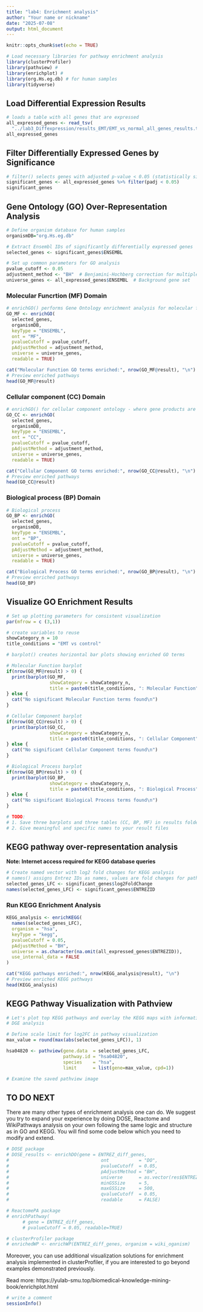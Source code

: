 ```yaml
---
title: "lab4: Enrichment analysis"
author: "Your name or nickname"
date: "2025-07-08"
output: html_document
---
```


```r
knitr::opts_chunk$set(echo = TRUE)
```

```r
# Load necessary libraries for pathway enrichment analysis
library(clusterProfiler)
library(pathview) #
library(enrichplot) #
library(org.Hs.eg.db) # for human samples
library(tidyverse)
```

## Load Differential Expression Results

```r
# loads a table with all genes that are expressed
all_expressed_genes <- read_tsv(
  "../lab3_Diffexpression/results_EMT/EMT_vs_normal_all_genes_results.tsv")
all_expressed_genes
```

## Filter Differentially Expressed Genes by Significance

```r
# filter() selects genes with adjusted p-value < 0.05 (statistically significant)
significant_genes <- all_expressed_genes %>% filter(padj < 0.05)
significant_genes
```

## Gene Ontology (GO) Over-Representation Analysis

```r
# Define organism database for human samples
organismDB="org.Hs.eg.db" 

# Extract Ensembl IDs of significantly differentially expressed genes
selected_genes <- significant_genes$ENSEMBL

# Set up common parameters for GO analysis
pvalue_cutoff <- 0.05
adjustment_method <- "BH"  # Benjamini-Hochberg correction for multiple testing
universe_genes <- all_expressed_genes$ENSEMBL  # Background gene set
```

### Molecular Funcrtion (MF) Domain 

```r
# enrichGO() performs Gene Ontology enrichment analysis for molecular function
GO_MF <- enrichGO(
  selected_genes,
  organismDB,
  keyType = "ENSEMBL",
  ont = "MF",
  pvalueCutoff = pvalue_cutoff,
  pAdjustMethod = adjustment_method,
  universe = universe_genes,
  readable = TRUE)

cat("Molecular Function GO terms enriched:", nrow(GO_MF@result), "\n")
# Preview enriched pathways
head(GO_MF@result)
```

### Cellular component (CC) Domain 

```r
# enrichGO() for cellular component ontology - where gene products are located
GO_CC <- enrichGO(
  selected_genes,
  organismDB,
  keyType = "ENSEMBL",
  ont = "CC",
  pvalueCutoff = pvalue_cutoff,
  pAdjustMethod = adjustment_method,
  universe = universe_genes,
  readable = TRUE)

cat("Cellular Component GO terms enriched:", nrow(GO_CC@result), "\n")
# Preview enriched pathways
head(GO_CC@result)
```

### Biological process (BP) Domain 

```r
# Biological process
GO_BP <- enrichGO(
  selected_genes,
  organismDB,
  keyType = "ENSEMBL",
  ont = "BP",
  pvalueCutoff = pvalue_cutoff,
  pAdjustMethod = adjustment_method,
  universe = universe_genes,
  readable = TRUE)

cat("Biological Process GO terms enriched:", nrow(GO_BP@result), "\n")
# Preview enriched pathways
head(GO_BP)
```

## Visualize GO Enrichment Results

```r
# Set up plotting parameters for consistent visualization
par(mfrow = c (3,1))

# create variables to reuse
showCategory_n = 10
title_conditions = "EMT vs control"

# barplot() creates horizontal bar plots showing enriched GO terms

# Molecular Function barplot
if(nrow(GO_MF@result) > 0) {
  print(barplot(GO_MF, 
                showCategory = showCategory_n, 
                title = paste0(title_conditions, ": Molecular Function")))
} else {
  cat("No significant Molecular Function terms found\n")
}

# Cellular Component barplot  
if(nrow(GO_CC@result) > 0) {
  print(barplot(GO_CC, 
                showCategory = showCategory_n, 
                title = paste0(title_conditions, ": Cellular Component")))
} else {
  cat("No significant Cellular Component terms found\n")
}

# Biological Process barplot
if(nrow(GO_BP@result) > 0) {
  print(barplot(GO_BP, 
                showCategory = showCategory_n, 
                title = paste0(title_conditions, ": Biological Process")))
} else {
  cat("No significant Biological Process terms found\n")
}
```
```r
# TODO: 
# 1. Save three barplots and three tables (CC, BP, MF) in results folder
# 2. Give meaningful and specific names to your result files
```

## KEGG pathway over-representation analysis 

**Note: Internet access required for KEGG database queries**

```r
# Create named vector with log2 fold changes for KEGG analysis
# names() assigns Entrez IDs as names, values are fold changes for pathway visualization
selected_genes_LFC <- significant_genes$log2FoldChange
names(selected_genes_LFC) <- significant_genes$ENTREZID
```

### Run KEGG Enrichment Analysis

```r
KEGG_analysis <- enrichKEGG(
  names(selected_genes_LFC),
  organism = "hsa",
  keyType = "kegg",
  pvalueCutoff = 0.05,
  pAdjustMethod = "BH",
  universe = as.character(na.omit(all_expressed_genes$ENTREZID)),
  use_internal_data = FALSE
)
```

```r
cat("KEGG pathways enriched:", nrow(KEGG_analysis@result), "\n")
# Preview enriched KEGG pathways
head(KEGG_analysis)
```

## KEGG Pathway Visualization with Pathview

```r
# Let's plot top KEGG pathways and overlay the KEGG maps with information from
# DGE analysis 

# Define scale limit for log2FC in pathway visualization
max_value = round(max(abs(selected_genes_LFC)), 1)

hsa04820 <- pathview(gene.data  = selected_genes_LFC,
                     pathway.id = "hsa04820",
                     species    = "hsa",
                     limit      = list(gene=max_value, cpd=1))

# Examine the saved pathview image
```

## TO DO NEXT

There are many other types of enrichment analysis one can do. We suggest you try to expand your experience by doing DOSE, Reactome and WikiPathways analysis on your own following the same logic and structure as in GO and KEGG. You will find some code below which you need to modify and extend.

```r
# DOSE package
# DOSE_results <- enrichDO(gene = ENTREZ_diff_genes,
#                                  ont           = "DO",
#                                  pvalueCutoff  = 0.05,
#                                  pAdjustMethod = "BH",
#                                  universe      = as.vector(res$ENTREZID),
#                                  minGSSize     = 5,
#                                  maxGSSize     = 500,
#                                  qvalueCutoff  = 0.05,
#                                  readable      = FALSE)

# ReactomePA package
# enrichPathway(
      # gene = ENTREZ_diff_genes,
      # pvalueCutoff = 0.05, readable=TRUE)

# clusterProfiler package
# enrichedWP <- enrichWP(ENTREZ_diff_genes, organism = wiki_oganism)
```

Moreover, you can use additional visualization solutions for enrichment analysis implemented in clusterProfiler, if you are interested to go beyond examples demonstrated previously.

Read more: https://yulab-smu.top/biomedical-knowledge-mining-book/enrichplot.html


```r
# write a comment
sessionInfo() 
```